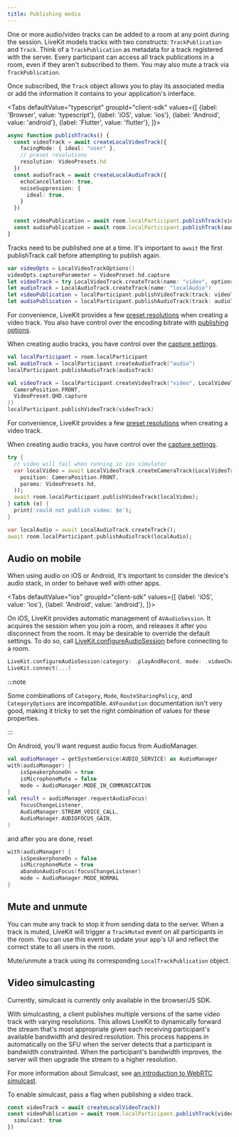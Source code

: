 ```yaml
---
title: Publishing media
---
```


One or more audio/video tracks can be added to a room at any point during the session. LiveKit models tracks with two constructs: `TrackPublication` and `Track`. Think of a `TrackPublication` as metadata for a track registered with the server. Every participant can access all track publications in a room, even if they aren't subscribed to them. You may also mute a track via `TrackPublication`.

Once subscribed, the `Track` object allows you to play its associated media or add the information it contains to your application's interface.

<Tabs
  defaultValue="typescript"
  groupId="client-sdk"
  values={[
    {label: 'Browser', value: 'typescript'},
    {label: 'iOS', value: 'ios'},
    {label: 'Android', value: 'android'},
    {label: 'Flutter', value: 'flutter'},
  ]}>

  <TabItem value="typescript">

  ```typescript title="TypeScript"
  async function publishTracks() {
    const videoTrack = await createLocalVideoTrack({
      facingMode: { ideal: "user" },
      // preset resolutions
      resolution: VideoPresets.hd
    })
    const audioTrack = await createLocalAudioTrack({
      echoCancellation: true,
      noiseSuppression: {
        ideal: true,
      }
    })

    const videoPublication = await room.localParticipant.publishTrack(videoTrack)
    const audioPublication = await room.localParticipant.publishTrack(audioTrack)
  }
  ```

  Tracks need to be published one at a time. It's important to `await` the first publishTrack call before attempting to publish again.

  </TabItem>

  <TabItem value="ios">

  ```swift title="Swift"
  var videoOpts = LocalVideoTrackOptions()
  videoOpts.captureParameter = VideoPreset.hd.capture
  let videoTrack = try LocalVideoTrack.createTrack(name: "video", options: videoOpts)
  let audioTrack = LocalAudioTrack.createTrack(name: "localAudio")
  let videoPublication = localParticipant.publishVideoTrack(track: videoTrack)
  let audioPublication = localParticipant.publishAudioTrack(track: audioTrack)
  ```

  For convenience, LiveKit provides a few [preset resolutions](https://docs.livekit.io/client-sdk-ios/VideoPreset/) when creating a video track. You also have control over the encoding bitrate with [publishing options](https://docs.livekit.io/client-sdk-ios/LocalVideoTrackPublishOptions/).

  When creating audio tracks, you have control over the [capture settings](https://docs.livekit.io/client-sdk-ios/LocalAudioTrackOptions/).

  </TabItem>
  <TabItem value="android">

  ```kotlin title="Kotlin"
  val localParticipant = room.localParticipant
  val audioTrack = localParticipant.createAudioTrack("audio")
  localParticipant.publishAudioTrack(audioTrack)

  val videoTrack = localParticipant.createVideoTrack("video", LocalVideoTrackOptions(
    CameraPosition.FRONT,
    VideoPreset.QHD.capture
  ))
  localParticipant.publishVideoTrack(videoTrack)
  ```

  For convenience, LiveKit provides a few [preset resolutions](https://docs.livekit.io/client-sdk-android/livekit-android-sdk/io.livekit.android.room.track/-video-preset/index.html) when creating a video track.

  When creating audio tracks, you have control over the [capture settings](https://docs.livekit.io/client-sdk-android/livekit-android-sdk/io.livekit.android.room.track/-local-audio-track-options/index.html).

  </TabItem>
  <TabItem value="flutter">

```dart title="Dart"
try {
  // video will fail when running in ios simulator
  var localVideo = await LocalVideoTrack.createCameraTrack(LocalVideoTrackOptions(
    position: CameraPosition.FRONT,
    params: VideoPresets.hd,
  ));
  await room.localParticipant.publishVideoTrack(localVideo);
} catch (e) {
  print('could not publish video: $e');
}

var localAudio = await LocalAudioTrack.createTrack();
await room.localParticipant.publishAudioTrack(localAudio);
```

  </TabItem>
</Tabs>


## Audio on mobile

When using audio on iOS or Android, it's important to consider the device's audio stack, in order to behave well with other apps.

<Tabs
  defaultValue="ios"
  groupId="client-sdk"
  values={[
    {label: 'iOS', value: 'ios'},
    {label: 'Android', value: 'android'},
  ]}>

  <TabItem value="ios">

On iOS, LiveKit provides automatic management of `AVAudioSession`. It acquires the session when you join a room, and releases it after you disconnect from the room. It may be desirable to override the default settings. To do so, call [LiveKit.configureAudioSession](https://docs.livekit.io/client-sdk-ios/LiveKit/#livekit.configureaudiosession(category:mode:policy:options:)) before connecting to a room.

```swift
LiveKit.configureAudioSession(category: .playAndRecord, mode: .videoChat)
LiveKit.connect(...)
```

:::note

Some combinations of `Category`, `Mode`, `RouteSharingPolicy`, and `CategoryOptions` are incompatible. `AVFoundation` documentation isn't very good, making it tricky to set the right combination of values for these properties.

:::

  </TabItem>

  <TabItem value="android">

On Android, you'll want request audio focus from AudioManager.

```kotlin
val audioManager = getSystemService(AUDIO_SERVICE) as AudioManager
with(audioManager) {
    isSpeakerphoneOn = true
    isMicrophoneMute = false
    mode = AudioManager.MODE_IN_COMMUNICATION
}
val result = audioManager.requestAudioFocus(
    focusChangeListener,
    AudioManager.STREAM_VOICE_CALL,
    AudioManager.AUDIOFOCUS_GAIN,
)
```

and after you are done, reset

```kotlin
with(audioManager) {
    isSpeakerphoneOn = false
    isMicrophoneMute = true
    abandonAudioFocus(focusChangeListener)
    mode = AudioManager.MODE_NORMAL
}
```

  </TabItem>

</Tabs>

## Mute and unmute

You can mute any track to stop it from sending data to the server. When a track is muted, LiveKit will trigger a `TrackMuted` event on all participants in the room. You can use this event to update your app's UI and reflect the correct state to all users in the room.

Mute/unmute a track using its corresponding `LocalTrackPublication` object.

## Video simulcasting

Currently, simulcast is currently only available in the browser/JS SDK.

With simulcasting, a client publishes multiple versions of the same video track with varying resolutions. This allows LiveKit to dynamically forward the stream that's most appropriate given each receiving participant's available bandwidth and desired resolution. This process happens in automatically on the SFU when the server detects that a participant is bandwidth constrainted. When the participant's bandwidth improves, the server will then upgrade the stream to a higher resolution.

For more information about Simulcast, see [an introduction to WebRTC simulcast](https://blog.livekit.io/an-introduction-to-webrtc-simulcast-6c5f1f6402eb).

To enable simulcast, pass a flag when publishing a video track.

```typescript title="Browser (typescript)"
const videoTrack = await createLocalVideoTrack()
const videoPublication = await room.localParticipant.publishTrack(videoTrack, {
  simulcast: true
})
```
